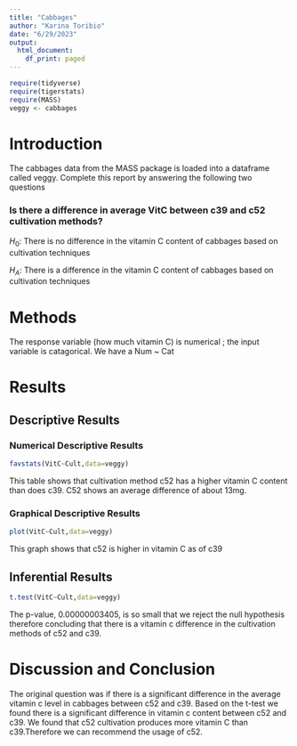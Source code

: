 ```yaml
---
title: "Cabbages"
author: "Karina Toribio"
date: "6/29/2023"
output:
  html_document:
    df_print: paged
---
```


```r
require(tidyverse)
require(tigerstats)
require(MASS)
veggy <- cabbages
```

# Introduction

<!--In this section you explain what you are trying to show.  Where did the data come from?  What is the research or other question you are trying to answer?!-->
 The cabbages data from the MASS package is loaded into a dataframe called veggy. Complete this report by answering the following two questions  
 
### Is there a difference in average VitC between c39 and c52 cultivation methods?  

$H_0$: There is no difference in the vitamin C content of cabbages based on cultivation techniques

$H_A$: There is a difference in the vitamin C content of cabbages based on cultivation techniques 

# Methods

<!--Decide on your methods:  use "variable analysis" or other appropriate descriptors.  Make sure to choose at least one graphical method and at least one numerical method.!-->

The response variable (how much vitamin C) is numerical ; the input variable is catagorical. We have a Num ~ Cat

# Results

<!--Divide this section into two sub-sections:  One for your descriptive  results and one for your inferential results.!-->

## Descriptive Results

### Numerical Descriptive Results

<!--Numerical results go here. Use the numerical results to describe the patterns if any that exist in the data as focused toward the research question!-->
```r
favstats(VitC~Cult,data=veggy)
```
This table shows that cultivation method c52 has a higher vitamin C content than does c39. C52 shows an average difference of about 13mg. 

### Graphical Descriptive Results

<!--Graphical results here.  Make sure to show your code.  Provide appropriate labels for axes, giving units if possible, and provide a good title for the graph, too.  Use the graphical results to describe the patterns if any that exist in the data as focused toward the research question!-->

```r
plot(VitC~Cult,data=veggy)
```

This graph shows that c52 is higher in vitamin C as of c39

## Inferential Results

<!--State hypothesis clearly.  Make sure your discussion of the inferential test covers all the aspects that the test output produces, such as test statistic, p-value etc.  Make a decision about the null hypothesis, explain the assumptions on which the selected test/procedure was based, and why the chosen procedure satisfys the assumptions and is appropriate to answer the research question!--> 
```r
t.test(VitC~Cult,data=veggy)
```
The p-value, 0.00000003405, is so small that we reject the null hypothesis therefore concluding that there is a vitamin c difference in the cultivation methods of c52 and c39.

# Discussion and Conclusion

<!--Discussion and conclusion here.  If you found a relationship be sure to consider whether the relationship occurs because one of the variavbles causes the other, or whether they perhasps are related for some other reason.  Watch the chapter 6 videos from the GeorgeTown videos collection.!-->

The original question was if there is a significant difference in the average vitamin c level in cabbages between c52 and c39. Based on the t-test we found there is a significant difference in vitamin c content between c52 and c39. We found that c52 cultivation produces more vitamin C than c39.Therefore we can recommend the usage of c52.